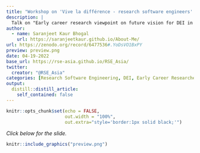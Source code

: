 ---
title: "Workshop on 'Vive la différence - research software engineers' "
description: |
  Talk on "Early career research viewpoint on future vision for DEI in RSE" presented at the Lorentz Centre (hybrid) Workshop on "Vive la différence - research software engineers" organized by the "Research Software Alliance". It was an hybrid event with an in-person element from 19-22 April 2022 at the Lorentz Centre in the Netherlands; and online events from March-April 2022 across different time zones.
author:
  - name: Saranjeet Kaur Bhogal
    url: https://saranjeetkaur.github.io/About-Me/
url: https://zenodo.org/record/6477536#.YoDsVO1BxPY
preview: preview.png
date: 04-19-2022
base_url: https://rse-asia.github.io/RSE_Asia/
twitter:
  creator: "@RSE_Asia"
categories: [Research Software Engineering, DEI, Early Career Researcher, Mentorship, Workshop Session]
output:
  distill::distill_article:
    self_contained: false
---
  
  
```{r setup, include=FALSE}
knitr::opts_chunk$set(echo = FALSE,
                      out.width = "100%",
                      out.extra="style='border:1px solid black;'")
```

*Click below for the slide.*
  
<a href="`r rmarkdown::metadata$url`">
```{r}
knitr::include_graphics("preview.png")
```
</a>
